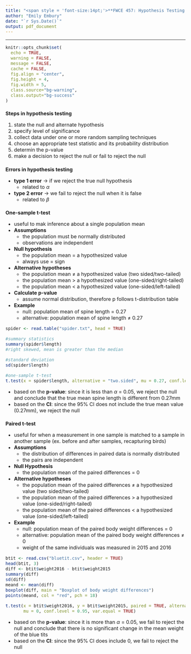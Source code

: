 ```yaml
---
title: "<span style = 'font-size:14pt;'>**FWCE 457: Hypothesis Testing Class Notes </span>**"
author: "Emily Embury"
date: "`r Sys.Date()`"
output: pdf_document
---
```

<style type="text/css">
/* Whole document: */
body{
  font-size: 12pt;
}
/* Headers */
h1{
  font-size: 12pt;
}
</style>

---

```r
knitr::opts_chunk$set(
  echo = TRUE,              
  warning = FALSE,       
  message = FALSE,  
  cache = FALSE,        
  fig.align = "center", 
  fig.height = 4,
  fig.width = 5,
  class.source="bg-warning",
  class.output="bg-success"
)

```

# **Steps in hypothesis testing**
  1. state the null and alternate hypothesis
  2. specify level of significance
  3. collect data under one or more random sampling techniques
  4. choose an appropriate test statistic and its probability distribution
  5. determin the p-value
  6. make a decision to reject the null or fail to reject the null
  
  
# **Errors in hypothesis testing**

  - **type 1 error** -> if we reject the true null hypothesis
    - related to $\alpha$
  - **type 2 error** -> we fail to reject the null when it is false
    - related to $\beta$ 
    
    
# **One-sample t-test**
  - useful to mak inference about a single population mean
  - **Assumptions**
    - the population must be normally distributed
    - observations are independent
    
  - **Null hypothesis**
    - the population mean = a hypothesized value
    - always use = sign
    
  - **Alternative hypotheses**
    - the population mean $\ne$ a hypothesized value (two sided/two-tailed)
    - the population mean > a hypothesized value (one-sided/right-tailed)
    - the population mean < a hypothesized value (one-sided/left-tailed)
  
  - **Calculate p-value**
    - assume normal distribution, therefore p follows t-distribution table
    
  - **Example**
    - null: population mean of spine length = 0.27
    - alternative: population mean of spine length $\ne$ 0.27

```r

spider <- read.table("spider.txt", head = TRUE)

#summary statistics
summary(spider$length)
#right skewed, mean is greater than the median

#standard deviation
sd(spider$length)

#one-sample t-test
t.test(x = spider$length, alternative = "two.sided", mu = 0.27, conf.level = 0.95)

```
  - based on the **p-value**: since it is less than $\alpha$ = 0.05, we reject the null and conclude that the true mean spine length is different from 0.27mm
  - based on the **CI**: since the 95% CI does not include the true mean value (0.27mm), we reject the null
  
  
# **Paired t-test**
  - useful for when a measurement in one sample is matched to a sample in another sample (ex. before and after samples, recapturing birds)
  - **Assumptions**
    - the distribution of differences in paired data is normally distributed
    - the pairs are independent
  
  - **Null Hypothesis**
    - the population mean of the paired differences = 0

  - **Alternative hypotheses**
    - the population mean of the paired differences $\ne$ a hypothesized value (two sided/two-tailed)
    - the population mean of the paired differences > a hypothesized value (one-sided/right-tailed)
    - the population mean of the paired differences < a hypothesized value (one-sided/left-tailed)
  
  - **Example**
    - null: population mean of the paired body weight differences = 0
    - alternative: population mean of the paired body weight differences $\ne$ 0 
    - weight of the same individuals was measured in 2015 and 2016

```r
btit <- read.csv("bluetit.csv", header = TRUE)
head(btit, 3)
diff <- btit$weight2016 - btit$weight2015
summary(diff)
sd(diff)
meand <- mean(diff)
boxplot(diff, main = "Boxplot of body weight differences")
points(meand, col = "red", pch = 18)

t.test(x = btit$weight2016, y = btit$weight2015, paired = TRUE, alternative = "two.sided", 
       mu = 0, conf.level = 0.95, var.equal = TRUE)
```
  - based on the **p-value**: since it is more than $\alpha$ = 0.05, we fail to reject the null and conclude that there is no significant change in the mean weight of the blue tits
  - based on the **CI**: since the 95% CI does include 0, we fail to reject the null